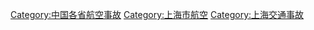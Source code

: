 [[Category:中国各省航空事故|Category:中国各省航空事故]]
[[Category:上海市航空|Category:上海市航空]]
[[Category:上海交通事故|Category:上海交通事故]]